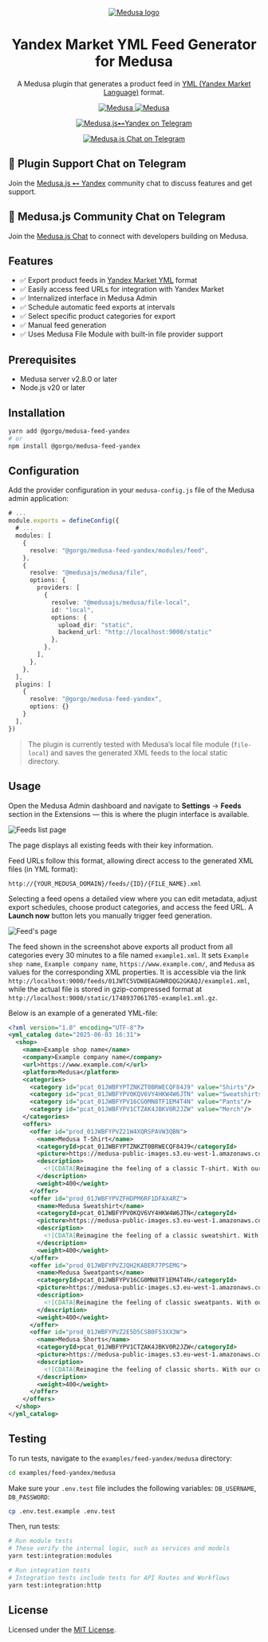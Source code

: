 <p align="center">
  <a href="https://www.medusajs.com">
    <picture>
    <source media="(prefers-color-scheme: dark)" srcset="https://user-images.githubusercontent.com/59018053/229103275-b5e482bb-4601-46e6-8142-244f531cebdb.svg"/>
    <source media="(prefers-color-scheme: light)" srcset="https://user-images.githubusercontent.com/59018053/229103726-e5b529a3-9b3f-4970-8a1f-c6af37f087bf.svg"/>
    <img alt="Medusa logo" src="https://user-images.githubusercontent.com/59018053/229103726-e5b529a3-9b3f-4970-8a1f-c6af37f087bf.svg"/>
    </picture>
  </a>
</p>

<h1 align="center">
Yandex Market YML Feed Generator for Medusa
</h1>

<p align="center">
A Medusa plugin that generates a product feed in <a href="https://yandex.com/support/direct/feeds/requirements-yml.html">YML (Yandex Market Language)</a> format.
</p>

<p align="center">
  <a href="https://medusajs.com">
    <img src="https://img.shields.io/badge/Medusa-^2.8.0-blue?logo=medusa" alt="Medusa" />
  </a>
  <a href="https://medusajs.com">
    <img src="https://img.shields.io/badge/Tested_with_Medusa-v2.10.3-green?logo=checkmarx" alt="Medusa" />
  </a>
</p>

<p align="center">
  <a href="https://t.me/medusajs_yandex">
    <img src="https://img.shields.io/badge/Telegram-Medusa.js⊷Yandex_Support_Chat-0088cc?logo=telegram&style=social" alt="Medusa.js⊷Yandex on Telegram" />
  </a>
</p>

<p align="center">
  <a href="https://t.me/medusajs_chat">
    <img src="https://img.shields.io/badge/Telegram-Medusa.js_Dev_Community_Chat-0088cc?logo=telegram&style=social" alt="Medusa.js Chat on Telegram" />
  </a>
</p>


## 💬 Plugin Support Chat on Telegram

Join the [Medusa.js ⊷ Yandex](https://t.me/medusajs_yandex) community chat to discuss features and get support.

## 👥 Medusa.js Community Chat on Telegram

Join the [Medusa.js Chat](https://t.me/medusajs_chat) to connect with developers building on Medusa.

## Features

- ✅ Export product feeds in [Yandex Market YML](https://yandex.com/support/direct/en/feeds/requirements-yml.html) format
- ✅ Easily access feed URLs for integration with Yandex Market
- ✅ Internalized interface in Medusa Admin
- ✅ Schedule automatic feed exports at intervals
- ✅ Select specific product categories for export
- ✅ Manual feed generation
- ✅ Uses Medusa File Module with built-in file provider support

## Prerequisites

- Medusa server v2.8.0 or later
- Node.js v20 or later

## Installation

```bash
yarn add @gorgo/medusa-feed-yandex
# or
npm install @gorgo/medusa-feed-yandex
```

## Configuration

Add the provider configuration in your `medusa-config.js` file of the Medusa admin application:

```ts
# ...
module.exports = defineConfig({
  # ...
  modules: [
    {
      resolve: "@gorgo/medusa-feed-yandex/modules/feed",
    },
    {
      resolve: "@medusajs/medusa/file",
      options: {
        providers: [
          {
            resolve: "@medusajs/medusa/file-local",
            id: "local",
            options: {
              upload_dir: "static",
              backend_url: "http://localhost:9000/static"
            },
          },
        ],
      },
    },
  ],
  plugins: [
    {
      resolve: "@gorgo/medusa-feed-yandex",
      options: {}
    }
  ],
})
```

> The plugin is currently tested with Medusa’s local file module (`file-local`) and saves the generated XML feeds to the local static directory.

## Usage

Open the Medusa Admin dashboard and navigate to **Settings** -> **Feeds** section in the Extensions — this is where the plugin interface is available.

![Feeds list page](https://github.com/user-attachments/assets/7998358a-a0ed-4f46-8927-0db3189aea31)

The page displays all existing feeds with their key information.

Feed URLs follow this format, allowing direct access to the generated XML files (in YML format):

```
http://{YOUR_MEDUSA_DOMAIN}/feeds/{ID}/{FILE_NAME}.xml
```

Selecting a feed opens a detailed view where you can edit metadata, adjust export schedules, choose product categories, and access the feed URL. A **Launch now** button lets you manually trigger feed generation.

![Feed's page](https://github.com/user-attachments/assets/551f896a-8e42-44a7-9a37-0de2f436c994)

The feed shown in the screenshot above exports all product from all categories every 30 minutes to a file named `example1.xml`. It sets `Example shop name`, `Example company name`, `https://www.example.com/`, and `Medusa` as values for the corresponding XML properties. It is accessible via the link `http://localhost:9000/feeds/01JWTC5VDW8EAGHWRDQG2GKAQJ/example1.xml`, while the actual file is stored in gzip-compressed format at `http://localhost:9000/static/1748937061705-example1.xml.gz`.

Below is an example of a generated YML-file:

```xml
<?xml version="1.0" encoding="UTF-8"?>
<yml_catalog date="2025-06-03 16:31">
  <shop>
    <name>Example shop name</name>
    <company>Example company name</company>
    <url>https://www.example.com/</url>
    <platform>Medusa</platform>
    <categories>
      <category id="pcat_01JWBFYPTZNKZT0BRWECQF84J9" value="Shirts"/>
      <category id="pcat_01JWBFYPV0KQV6VY4HKW4W6JTN" value="Sweatshirts"/>
      <category id="pcat_01JWBFYPV16CG0MN8TF1EM4T4N" value="Pants"/>
      <category id="pcat_01JWBFYPV1CTZAK4JBKV0R2JZW" value="Merch"/>
    </categories>
    <offers>
      <offer id="prod_01JWBFYPVZ21W4XQRSPAVW3QBN">
        <name>Medusa T-Shirt</name>
        <categoryId>pcat_01JWBFYPTZNKZT0BRWECQF84J9</categoryId>
        <picture>https://medusa-public-images.s3.eu-west-1.amazonaws.com/tee-black-front.png</picture>
        <description>
          <![CDATA[Reimagine the feeling of a classic T-shirt. With our cotton T-shirts, everyday essentials no longer have to be ordinary.]]>
        </description>
        <weight>400</weight>
      </offer>
      <offer id="prod_01JWBFYPVZFHDPM6RF1DFAX4RZ">
        <name>Medusa Sweatshirt</name>
        <categoryId>pcat_01JWBFYPV0KQV6VY4HKW4W6JTN</categoryId>
        <picture>https://medusa-public-images.s3.eu-west-1.amazonaws.com/sweatshirt-vintage-front.png</picture>
        <description>
          <![CDATA[Reimagine the feeling of a classic sweatshirt. With our cotton sweatshirt, everyday essentials no longer have to be ordinary.]]>
        </description>
        <weight>400</weight>
      </offer>
      <offer id="prod_01JWBFYPVZJQH2KABER77PSEMG">
        <name>Medusa Sweatpants</name>
        <categoryId>pcat_01JWBFYPV16CG0MN8TF1EM4T4N</categoryId>
        <picture>https://medusa-public-images.s3.eu-west-1.amazonaws.com/sweatpants-gray-front.png</picture>
        <description>
          <![CDATA[Reimagine the feeling of classic sweatpants. With our cotton sweatpants, everyday essentials no longer have to be ordinary.]]>
        </description>
        <weight>400</weight>
      </offer>
      <offer id="prod_01JWBFYPVZ2E5D5CSB0F53XX3W">
        <name>Medusa Shorts</name>
        <categoryId>pcat_01JWBFYPV1CTZAK4JBKV0R2JZW</categoryId>
        <picture>https://medusa-public-images.s3.eu-west-1.amazonaws.com/shorts-vintage-front.png</picture>
        <description>
          <![CDATA[Reimagine the feeling of classic shorts. With our cotton shorts, everyday essentials no longer have to be ordinary.]]>
        </description>
        <weight>400</weight>
      </offer>
    </offers>
  </shop>
</yml_catalog>
```

## Testing

To run tests, navigate to the `examples/feed-yandex/medusa` directory:

```bash
cd examples/feed-yandex/medusa
```

Make sure your `.env.test` file includes the following variables: `DB_USERNAME`, `DB_PASSWORD`:

```bash
cp .env.test.example .env.test
```

Then, run tests:

```bash
# Run module tests
# These verify the internal logic, such as services and models
yarn test:integration:modules

# Run integration tests
# Integration tests include tests for API Routes and Workflows
yarn test:integration:http
```

## License

Licensed under the [MIT License](LICENSE).
